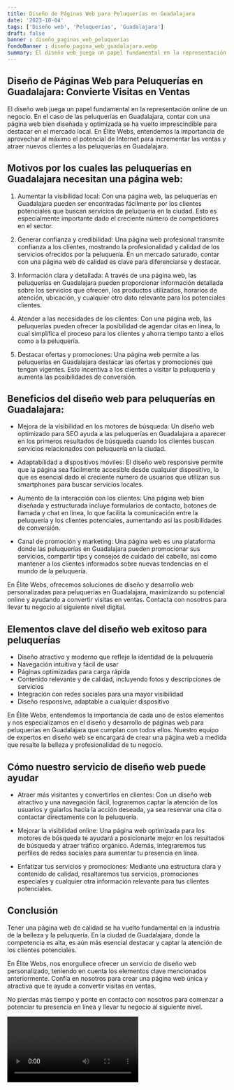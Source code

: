 ```yaml
---
title: Diseño de Páginas Web para Peluquerías en Guadalajara
date: '2023-10-04'
tags: ['Diseño web', 'Peluquerías', 'Guadalajara']
draft: false
banner : diseño_paginas_web_peluquerías
fondoBanner : diseño_pagina_web_guadalajara.webp
summary: El diseño web juega un papel fundamental en la representación online de un negocio. En el caso de las peluquerías en Guadalajara, contar con una página web bien diseñada y optimizada se ha vuelto imprescindible para destacar en el mercado local. En Élite Webs, entendemos la importancia de aprovechar al máximo el potencial de Internet para incrementar las ventas y atraer nuevos clientes a las peluquerías en Guadalajara.
---
```


## Diseño de Páginas Web para Peluquerías en Guadalajara: Convierte Visitas en Ventas

El diseño web juega un papel fundamental en la representación online de un negocio. En el caso de las peluquerías en Guadalajara, contar con una página web bien diseñada y optimizada se ha vuelto imprescindible para destacar en el mercado local. En Élite Webs, entendemos la importancia de aprovechar al máximo el potencial de Internet para incrementar las ventas y atraer nuevos clientes a las peluquerías en Guadalajara.

## Motivos por los cuales las peluquerías en Guadalajara necesitan una página web:

1. Aumentar la visibilidad local: Con una página web, las peluquerías en Guadalajara pueden ser encontradas fácilmente por los clientes potenciales que buscan servicios de peluquería en la ciudad. Esto es especialmente importante dado el creciente número de competidores en el sector.

2. Generar confianza y credibilidad: Una página web profesional transmite confianza a los clientes, mostrando la profesionalidad y calidad de los servicios ofrecidos por la peluquería. En un mercado saturado, contar con una página web de calidad es clave para diferenciarse y destacar.

3. Información clara y detallada: A través de una página web, las peluquerías en Guadalajara pueden proporcionar información detallada sobre los servicios que ofrecen, los productos utilizados, horarios de atención, ubicación, y cualquier otro dato relevante para los potenciales clientes.

4. Atender a las necesidades de los clientes: Con una página web, las peluquerías pueden ofrecer la posibilidad de agendar citas en línea, lo cual simplifica el proceso para los clientes y ahorra tiempo tanto a ellos como a la peluquería.

5. Destacar ofertas y promociones: Una página web permite a las peluquerías en Guadalajara destacar las ofertas y promociones que tengan vigentes. Esto incentiva a los clientes a visitar la peluquería y aumenta las posibilidades de conversión.

## Beneficios del diseño web para peluquerías en Guadalajara:

- Mejora de la visibilidad en los motores de búsqueda: Un diseño web optimizado para SEO ayuda a las peluquerías en Guadalajara a aparecer en los primeros resultados de búsqueda cuando los clientes buscan servicios relacionados con peluquería en la ciudad.

- Adaptabilidad a dispositivos móviles: El diseño web responsive permite que la página sea fácilmente accesible desde cualquier dispositivo, lo que es esencial dado el creciente número de usuarios que utilizan sus smartphones para buscar servicios locales.

- Aumento de la interacción con los clientes: Una página web bien diseñada y estructurada incluye formularios de contacto, botones de llamada y chat en línea, lo que facilita la comunicación entre la peluquería y los clientes potenciales, aumentando así las posibilidades de conversión.

- Canal de promoción y marketing: Una página web es una plataforma donde las peluquerías en Guadalajara pueden promocionar sus servicios, compartir tips y consejos de cuidado del cabello, así como mantener a los clientes informados sobre nuevas tendencias en el mundo de la peluquería.

En Élite Webs, ofrecemos soluciones de diseño y desarrollo web personalizadas para peluquerías en Guadalajara, maximizando su potencial online y ayudando a convertir visitas en ventas. Contacta con nosotros para llevar tu negocio al siguiente nivel digital.

<GifSeo />

<Cta />

## Elementos clave del diseño web exitoso para peluquerías

- Diseño atractivo y moderno que refleje la identidad de la peluquería
- Navegación intuitiva y fácil de usar
- Páginas optimizadas para carga rápida
- Contenido relevante y de calidad, incluyendo fotos y descripciones de servicios
- Integración con redes sociales para una mayor visibilidad
- Diseño responsive, adaptable a cualquier dispositivo

En Élite Webs, entendemos la importancia de cada uno de estos elementos y nos especializamos en el diseño y desarrollo de páginas web para peluquerías en Guadalajara que cumplan con todos ellos. Nuestro equipo de expertos en diseño web se encargará de crear una página web a medida que resalte la belleza y profesionalidad de tu negocio.

## Cómo nuestro servicio de diseño web puede ayudar

- Atraer más visitantes y convertirlos en clientes: Con un diseño web atractivo y una navegación fácil, lograremos captar la atención de los usuarios y guiarlos hacia la acción deseada, ya sea reservar una cita o contactar directamente con la peluquería.

- Mejorar la visibilidad online: Una página web optimizada para los motores de búsqueda te ayudará a posicionarte mejor en los resultados de búsqueda y atraer tráfico orgánico. Además, integraremos tus perfiles de redes sociales para aumentar tu presencia en línea.

- Enfatizar tus servicios y promociones: Mediante una estructura clara y contenido de calidad, resaltaremos tus servicios, promociones especiales y cualquier otra información relevante para tus clientes potenciales.

## Conclusión

Tener una página web de calidad se ha vuelto fundamental en la industria de la belleza y la peluquería. En la ciudad de Guadalajara, donde la competencia es alta, es aún más esencial destacar y captar la atención de los clientes potenciales.

En Élite Webs, nos enorgullece ofrecer un servicio de diseño web personalizado, teniendo en cuenta los elementos clave mencionados anteriormente. Confía en nosotros para crear una página web única y atractiva que te ayude a convertir visitas en ventas.

No pierdas más tiempo y ponte en contacto con nosotros para comenzar a potenciar tu presencia en línea y llevar tu negocio al siguiente nivel.

<Video />

<CtaBot job='Peluquerías' city='Guadalajara'/>

<Gmaps query='Guadalajara+españa+maps' />
